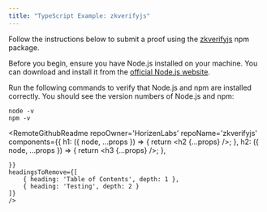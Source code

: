 ```yaml
---
title: "TypeScript Example: zkverifyjs"
---
```



Follow the instructions below to submit a proof using the [zkverifyjs](https://www.npmjs.com/package/zkverifyjs) npm package.

Before you begin, ensure you have Node.js installed on your machine. You can download and install it from the [official Node.js website](https://nodejs.org/).

Run the following commands to verify that Node.js and npm are installed correctly. You should see the version numbers of Node.js and npm:

```shell
node -v
npm -v
```

<RemoteGithubReadme 
    repoOwner='HorizenLabs' 
    repoName='zkverifyjs'
    components={{
        h1: ({ node, ...props }) => {
            return <h2 {...props} />;
          },
        h2: ({ node, ...props }) => {
            return <h3 {...props} />;
          },

    }}
    headingsToRemove={[
        { heading: 'Table of Contents', depth: 1 }, 
        { heading: 'Testing', depth: 2 }
    ]}
    />
